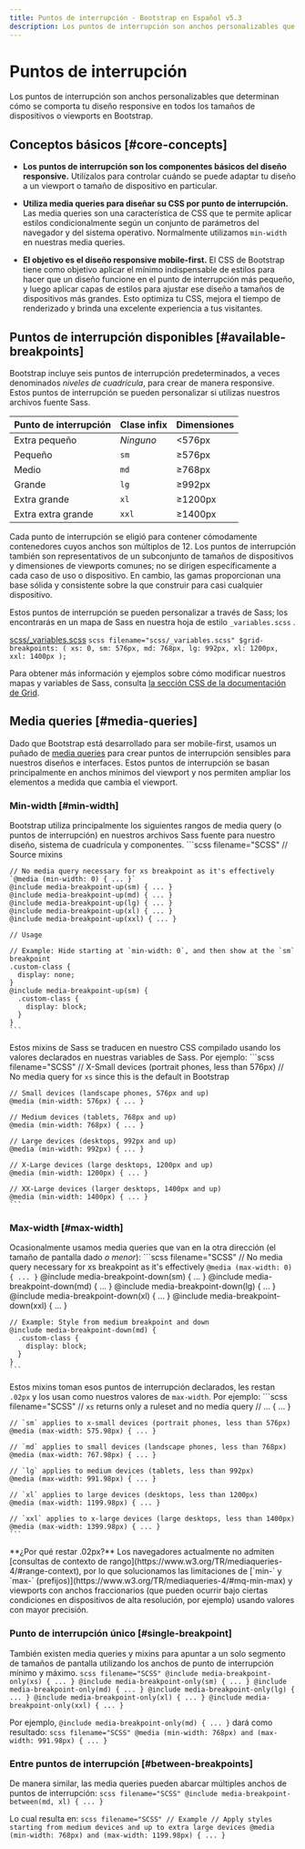 ```yaml
---
title: Puntos de interrupción · Bootstrap en Español v5.3
description: Los puntos de interrupción son anchos personalizables que determinan cómo se comporta tu diseño responsive en todos los tamaños de dispositivos o viewports en Bootstrap.
---
```


# Puntos de interrupción

Los puntos de interrupción son anchos personalizables que determinan cómo se comporta tu diseño responsive en todos los tamaños de dispositivos o viewports en Bootstrap.

Conceptos básicos [#core-concepts]
-----------------------------------

* **Los puntos de interrupción son los componentes básicos del diseño responsive.** Utilízalos para controlar cuándo se puede adaptar tu diseño a un viewport o tamaño de dispositivo en particular.
    
* **Utiliza media queries para diseñar su CSS por punto de interrupción.** Las media queries son una característica de CSS que te permite aplicar estilos condicionalmente según un conjunto de parámetros del navegador y del sistema operativo. Normalmente utilizamos `min-width` en nuestras media queries.
    
* **El objetivo es el diseño responsive mobile-first.** El CSS de Bootstrap tiene como objetivo aplicar el mínimo indispensable de estilos para hacer que un diseño funcione en el punto de interrupción más pequeño, y luego aplicar capas de estilos para ajustar ese diseño a tamaños de dispositivos más grandes. Esto optimiza tu CSS, mejora el tiempo de renderizado y brinda una excelente experiencia a tus visitantes.
    

Puntos de interrupción disponibles [#available-breakpoints]
------------------------------------------------------------

Bootstrap incluye seis puntos de interrupción predeterminados, a veces denominados _niveles de cuadrícula_, para crear de manera responsive. Estos puntos de interrupción se pueden personalizar si utilizas nuestros archivos fuente Sass.

| Punto de interrupción | Clase infix | Dimensiones |
| --- | --- | --- |
| Extra pequeño | _Ninguno_ | \<576px |
| Pequeño | `sm` | ≥576px |
| Medio | `md` | ≥768px |
| Grande | `lg` | ≥992px |
| Extra grande | `xl` | ≥1200px |
| Extra extra grande | `xxl` | ≥1400px |

Cada punto de interrupción se eligió para contener cómodamente contenedores cuyos anchos son múltiplos de 12. Los puntos de interrupción también son representativos de un subconjunto de tamaños de dispositivos y dimensiones de viewports comunes; no se dirigen específicamente a cada caso de uso o dispositivo. En cambio, las gamas proporcionan una base sólida y consistente sobre la que construir para casi cualquier dispositivo.

Estos puntos de interrupción se pueden personalizar a través de Sass; los encontrarás en un mapa de Sass en nuestra hoja de estilo `_variables.scss` .

[scss/_variables.scss](https://github.com/twbs/bootstrap/blob/v5.3.2/scss/_variables.scss)
    ```scss filename="scss/_variables.scss"
    $grid-breakpoints: (
      xs: 0,
      sm: 576px,
      md: 768px,
      lg: 992px,
      xl: 1200px,
      xxl: 1400px
    );
    ```

Para obtener más información y ejemplos sobre cómo modificar nuestros mapas y variables de Sass, consulta [la sección CSS de la documentación de Grid](/docs/5.3/layout/grid/#css).

Media queries [#media-queries]
-------------------------------

Dado que Bootstrap está desarrollado para ser mobile-first, usamos un puñado de [media queries](https://developer.mozilla.org/en-US/docs/Web/CSS/Media_Queries/Using_media_queries) para crear puntos de interrupción sensibles para nuestros diseños e interfaces. Estos puntos de interrupción se basan principalmente en anchos mínimos del viewport y nos permiten ampliar los elementos a medida que cambia el viewport.

### Min-width [#min-width]

Bootstrap utiliza principalmente los siguientes rangos de media query (o puntos de interrupción) en nuestros archivos Sass fuente para nuestro diseño, sistema de cuadrícula y componentes.
    ```scss filename="SCSS"
    // Source mixins
    
    // No media query necessary for xs breakpoint as it's effectively `@media (min-width: 0) { ... }`
    @include media-breakpoint-up(sm) { ... }
    @include media-breakpoint-up(md) { ... }
    @include media-breakpoint-up(lg) { ... }
    @include media-breakpoint-up(xl) { ... }
    @include media-breakpoint-up(xxl) { ... }
    
    // Usage
    
    // Example: Hide starting at `min-width: 0`, and then show at the `sm` breakpoint
    .custom-class {
      display: none;
    }
    @include media-breakpoint-up(sm) {
      .custom-class {
        display: block;
      }
    }
    ```

Estos mixins de Sass se traducen en nuestro CSS compilado usando los valores declarados en nuestras variables de Sass. Por ejemplo:
    ```scss filename="SCSS"
    // X-Small devices (portrait phones, less than 576px)
    // No media query for `xs` since this is the default in Bootstrap
    
    // Small devices (landscape phones, 576px and up)
    @media (min-width: 576px) { ... }
    
    // Medium devices (tablets, 768px and up)
    @media (min-width: 768px) { ... }
    
    // Large devices (desktops, 992px and up)
    @media (min-width: 992px) { ... }
    
    // X-Large devices (large desktops, 1200px and up)
    @media (min-width: 1200px) { ... }
    
    // XX-Large devices (larger desktops, 1400px and up)
    @media (min-width: 1400px) { ... }
    ```

### Max-width [#max-width]

Ocasionalmente usamos media queries que van en la otra dirección (el tamaño de pantalla dado _o menor_):
    ```scss filename="SCSS"
    // No media query necessary for xs breakpoint as it's effectively `@media (max-width: 0) { ... }`
    @include media-breakpoint-down(sm) { ... }
    @include media-breakpoint-down(md) { ... }
    @include media-breakpoint-down(lg) { ... }
    @include media-breakpoint-down(xl) { ... }
    @include media-breakpoint-down(xxl) { ... }
    
    // Example: Style from medium breakpoint and down
    @include media-breakpoint-down(md) {
      .custom-class {
        display: block;
      }
    }
    ```

Estos mixins toman esos puntos de interrupción declarados, les restan `.02px` y los usan como nuestros valores de `max-width`. Por ejemplo:
    ```scss filename="SCSS"
    // `xs` returns only a ruleset and no media query
    // ... { ... }
    
    // `sm` applies to x-small devices (portrait phones, less than 576px)
    @media (max-width: 575.98px) { ... }
    
    // `md` applies to small devices (landscape phones, less than 768px)
    @media (max-width: 767.98px) { ... }
    
    // `lg` applies to medium devices (tablets, less than 992px)
    @media (max-width: 991.98px) { ... }
    
    // `xl` applies to large devices (desktops, less than 1200px)
    @media (max-width: 1199.98px) { ... }
    
    // `xxl` applies to x-large devices (large desktops, less than 1400px)
    @media (max-width: 1399.98px) { ... }
    ```

<Callout type="warning" emoji="">
**¿Por qué restar .02px?** Los navegadores actualmente no admiten [consultas de contexto de rango](https://www.w3.org/TR/mediaqueries-4/#range-context), por lo que solucionamos las limitaciones de [`min-` y `max-` (prefijos)](https://www.w3.org/TR/mediaqueries-4/#mq-min-max) y viewports con anchos fraccionarios (que pueden ocurrir bajo ciertas condiciones en dispositivos de alta resolución, por ejemplo) usando valores con mayor precisión.
</Callout>

### Punto de interrupción único [#single-breakpoint]

También existen media queries y mixins para apuntar a un solo segmento de tamaños de pantalla utilizando los anchos de punto de interrupción mínimo y máximo.
    ```scss filename="SCSS"
    @include media-breakpoint-only(xs) { ... }
    @include media-breakpoint-only(sm) { ... }
    @include media-breakpoint-only(md) { ... }
    @include media-breakpoint-only(lg) { ... }
    @include media-breakpoint-only(xl) { ... }
    @include media-breakpoint-only(xxl) { ... }
    ```

Por ejemplo, `@include media-breakpoint-only(md) { ... }` dará como resultado:
    ```scss filename="SCSS"
    @media (min-width: 768px) and (max-width: 991.98px) { ... }
    ```

### Entre puntos de interrupción [#between-breakpoints]

De manera similar, las media queries pueden abarcar múltiples anchos de puntos de interrupción:
    ```scss filename="SCSS"
    @include media-breakpoint-between(md, xl) { ... }
    ```

Lo cual resulta en:
    ```scss filename="SCSS"
    // Example
    // Apply styles starting from medium devices and up to extra large devices
    @media (min-width: 768px) and (max-width: 1199.98px) { ... }
    ```